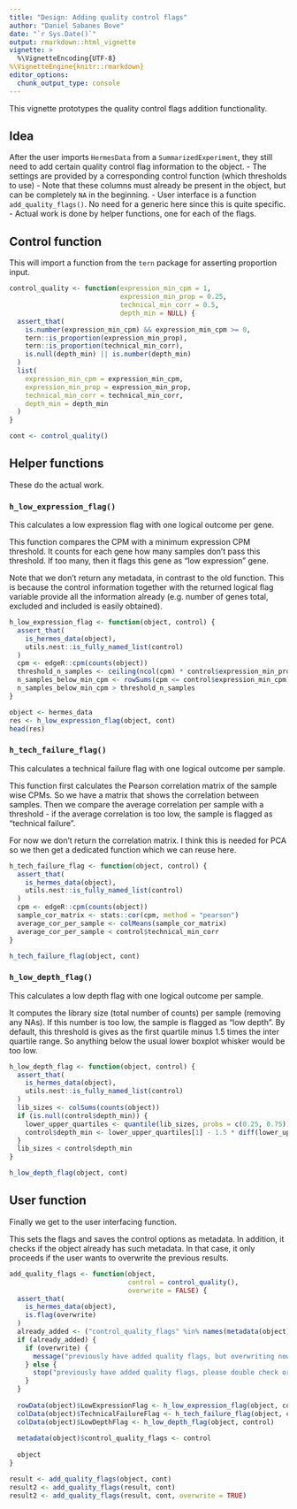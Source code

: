 ```yaml
---
title: "Design: Adding quality control flags"
author: "Daniel Sabanes Bove"
date: "`r Sys.Date()`"
output: rmarkdown::html_vignette
vignette: >
  %\VignetteEncoding{UTF-8}
%\VignetteEngine{knitr::rmarkdown}
editor_options: 
  chunk_output_type: console
---
```

  
This vignette prototypes the quality control flags addition functionality.

## Idea

After the user imports `HermesData` from a `SummarizedExperiment`, they still need to add 
certain quality control flag information to the object. 
- The settings are provided by a corresponding control function (which thresholds to use)
- Note that these columns must already be present in the object, but can be completely `NA` in the beginning.
- User interface is a function `add_quality_flags()`. No need for a generic here since this is quite
specific.
- Actual work is done by helper functions, one for each of the flags.

## Control function

This will import a function from the `tern` package for asserting proportion input.

```r
control_quality <- function(expression_min_cpm = 1,
                            expression_min_prop = 0.25,
                            technical_min_corr = 0.5,
                            depth_min = NULL) {
  assert_that(
    is.number(expression_min_cpm) && expression_min_cpm >= 0,
    tern::is_proportion(expression_min_prop),
    tern::is_proportion(technical_min_corr),
    is.null(depth_min) || is.number(depth_min)
  )  
  list(
    expression_min_cpm = expression_min_cpm,
    expression_min_prop = expression_min_prop,
    technical_min_corr = technical_min_corr,
    depth_min = depth_min
  )
}

cont <- control_quality()
```

## Helper functions

These do the actual work.

### `h_low_expression_flag()`

This calculates a low expression flag with one logical outcome per gene.

This function compares the CPM with a minimum expression CPM threshold. It counts for each gene how
many samples don't pass this threshold. If too many, then it flags this gene as "low expression" gene.

Note that we don't return any metadata, in contrast to the old function. This is because the control
information together with the returned logical flag variable provide all the information already (e.g.
number of genes total, excluded and included is easily obtained).

```r
h_low_expression_flag <- function(object, control) {
  assert_that(
    is_hermes_data(object),
    utils.nest::is_fully_named_list(control)
  )
  cpm <- edgeR::cpm(counts(object))
  threshold_n_samples <- ceiling(ncol(cpm) * control$expression_min_prop)
  n_samples_below_min_cpm <- rowSums(cpm <= control$expression_min_cpm)
  n_samples_below_min_cpm > threshold_n_samples
}

object <- hermes_data
res <- h_low_expression_flag(object, cont)
head(res)
```

### `h_tech_failure_flag()`

This calculates a technical failure flag with one logical outcome per sample.

This function first calculates the Pearson correlation matrix of the sample wise CPMs. So we have a matrix
that shows the correlation between samples. Then we compare the average correlation per sample with a threshold - if the average correlation is too low, the sample is flagged as "technical failure".

For now we don't return the correlation matrix. I think this is needed for PCA so we then get a dedicated function which we can reuse here.
  
```r
h_tech_failure_flag <- function(object, control) {
  assert_that(
    is_hermes_data(object),
    utils.nest::is_fully_named_list(control)
  )
  cpm <- edgeR::cpm(counts(object))
  sample_cor_matrix <- stats::cor(cpm, method = "pearson")
  average_cor_per_sample <- colMeans(sample_cor_matrix)
  average_cor_per_sample < control$technical_min_corr
}

h_tech_failure_flag(object, cont)
```

### `h_low_depth_flag()`

This calculates a low depth flag with one logical outcome per sample.

It computes the library size (total number of counts) per sample (removing any NAs).
If this number is too low, the sample is flagged as "low depth". By default,
this threshold is gives as the first quartile minus 1.5 times the inter quartile range. So anything
below the usual lower boxplot whisker would be too low.

```r
h_low_depth_flag <- function(object, control) {
  assert_that(
    is_hermes_data(object),
    utils.nest::is_fully_named_list(control)
  )
  lib_sizes <- colSums(counts(object))
  if (is.null(control$depth_min)) {
    lower_upper_quartiles <- quantile(lib_sizes, probs = c(0.25, 0.75))
    control$depth_min <- lower_upper_quartiles[1] - 1.5 * diff(lower_upper_quartiles)
  }
  lib_sizes < control$depth_min
}

h_low_depth_flag(object, cont)
```

## User function

Finally we get to the user interfacing function.

This sets the flags and saves the control options as metadata. In addition, it checks if the 
object already has such metadata. In that case, it only proceeds if the user wants to overwrite the
previous results.

```r
add_quality_flags <- function(object, 
                              control = control_quality(),
                              overwrite = FALSE) {
  assert_that(
    is_hermes_data(object),
    is.flag(overwrite)
  )
  already_added <- ("control_quality_flags" %in% names(metadata(object))) 
  if (already_added) {
    if (overwrite) {
      message("previously have added quality flags, but overwriting now")
    } else {
      stop("previously have added quality flags, please double check or ask for overwrite")
    }
  }
  
  rowData(object)$LowExpressionFlag <- h_low_expression_flag(object, control)
  colData(object)$TechnicalFailureFlag <- h_tech_failure_flag(object, control)
  colData(object)$LowDepthFlag <- h_low_depth_flag(object, control)
  
  metadata(object)$control_quality_flags <- control
  
  object
}

result <- add_quality_flags(object, cont)
result2 <- add_quality_flags(result, cont)
result2 <- add_quality_flags(result, cont, overwrite = TRUE)
```

